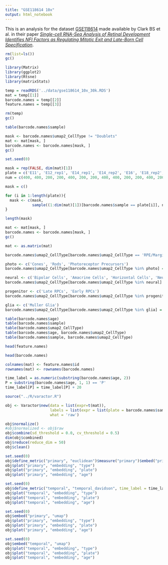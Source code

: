 ```yaml
---
title: "GSE118614 10x"
output: html_notebook
---
```


This is an analysis for the dataset [GSE118614](https://www.ncbi.nlm.nih.gov/geo/query/acc.cgi?acc=GSE118614) made available by Clark BS et al. in their paper [_Single-cell RNA-Seq Analysis of Retinal Development Identifies NFI Factors as Regulating Mitotic Exit and Late-Born Cell Specification_](https://www.sciencedirect.com/science/article/abs/pii/S0896627319303459).



```r
rm(list=ls())
gc()

library(Matrix)
library(ggplot2)
library(Rtsne)
library(matrixStats)

temp = readRDS('../data/gse118614_10x_30k.RDS')
mat = temp[[1]]
barcode.names = temp[[2]]
feature.names = temp[[3]]

rm(temp)
gc()
```

```r
table(barcode.names$sample)
```

```r
mask <- barcode.names$umap2_CellType != "Doublets"
mat <- mat[mask, ]
barcode.names <- barcode.names[mask, ]
gc()
```

```r
set.seed(0)

mask = rep(FALSE, dim(mat)[1])
plate = c('E11', 'E12_rep1', 'E14_rep1', 'E14_rep2', 'E16', 'E18_rep2', 'E18_rep3', 'P0', 'P14', 'P2_rep2', 'P2_rep3', 'P5', 'P8_rep1', 'P8_rep2')
num = c(400, 400, 200, 200, 400, 200, 200, 400, 400, 200, 200, 400, 200, 200)

mask = c()

for (i in 1:length(plate)){
  mask <- c(mask, 
            sample((1:dim(mat)[1])[barcode.names$sample == plate[i]], num[i]))
}

length(mask)
```

```r
mat <- mat[mask, ]
barcode.names <- barcode.names[mask, ]
gc()
```

```r
mat <- as.matrix(mat)
```

```r
barcode.names$umap2_CellType[barcode.names$umap2_CellType == 'RPE/Margin/Periocular Mesenchyme/Lens Epithelial Cells'] <- '[#] Other rare cells' 

photo <- c('Cones', 'Rods', 'Photoreceptor Precursors')
barcode.names$umap2_CellType[barcode.names$umap2_CellType %in% photo] = paste('[P]', barcode.names$umap2_CellType[barcode.names$umap2_CellType %in% photo])

neural <- c('Bipolar Cells', 'Amacrine Cells', 'Horizontal Cells', 'Neurogenic Cells', 'Retinal Ganglion Cells')
barcode.names$umap2_CellType[barcode.names$umap2_CellType %in% neural] = paste('[N]', barcode.names$umap2_CellType[barcode.names$umap2_CellType %in% neural])

progenitor <- c('Late RPCs', 'Early RPCs')
barcode.names$umap2_CellType[barcode.names$umap2_CellType %in% progenitor] = paste('[G]', barcode.names$umap2_CellType[barcode.names$umap2_CellType %in% progenitor])

glia <- c('Muller Glia')
barcode.names$umap2_CellType[barcode.names$umap2_CellType %in% glia] = paste('[M]', barcode.names$umap2_CellType[barcode.names$umap2_CellType %in% glia])
```


```r
table(barcode.names$age)
table(barcode.names$sample)
table(barcode.names$umap2_CellType)
table(barcode.names$age, barcode.names$umap2_CellType)
table(barcode.names$sample, barcode.names$umap2_CellType)
```

```r
head(feature.names)
```

```r
head(barcode.names)
```

```r
colnames(mat) <- feature.names$id
rownames(mat) <- rownames(barcode.names)
```

```r
time_label = as.numeric(substring(barcode.names$age, 2))
P = substring(barcode.names$age, 1, 1) == 'P'
time_label[P] = time_label[P] + 20
```

```r
source("../R/varactor.R")

obj <- Varactor$new(data = list(expr=t(mat)), 
                    labels = list(expr = list(plate = barcode.names$sample, type=barcode.names$umap2_CellType, age=barcode.names$age)), 
                    what = 'raw')

obj$normalize()
#obj$normalized <- obj$raw
obj$combine(sd_threshold = 0.0, cv_threshold = 0.5)
dim(obj$combined)
obj$reduce(reduce_dim = 50)
obj$clean()
```

```r
set.seed(0)
obj$define_metric("primary", "euclidean")$measure("primary")$embed("primary", "tsne")
obj$plot("primary", "embedding", "type")
obj$plot("primary", "embedding", "plate")
obj$plot("primary", "embedding", "age")
```


```r
set.seed(0)
obj$define_metric("temporal", "temporal_davidson", time_label = time_label)$measure("temporal")$embed("temporal", "tsne")
obj$plot("temporal", "embedding", "type")
obj$plot("temporal", "embedding", "plate") 
obj$plot("temporal", "embedding", "age")
```

```r
set.seed(0)
obj$embed("primary", "umap")
obj$plot("primary", "embedding", "type")
obj$plot("primary", "embedding", "plate")
obj$plot("primary", "embedding", "age")
```

```r
set.seed(0)
obj$embed("temporal", "umap")
obj$plot("temporal", "embedding", "type")
obj$plot("temporal", "embedding", "plate")
obj$plot("temporal", "embedding", "age")

```

```r

```
